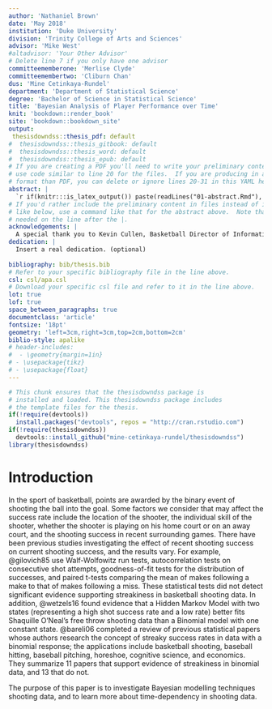 ```yaml
---
author: 'Nathaniel Brown'
date: 'May 2018'
institution: 'Duke University'
division: 'Trinity College of Arts and Sciences'
advisor: 'Mike West'
#altadvisor: 'Your Other Advisor'
# Delete line 7 if you only have one advisor
committeememberone: 'Merlise Clyde'
committeemembertwo: 'Cliburn Chan'
dus: 'Mine Cetinkaya-Rundel'
department: 'Department of Statistical Science'
degree: 'Bachelor of Science in Statistical Science'
title: 'Bayesian Analysis of Player Performance over Time'
knit: 'bookdown::render_book'
site: 'bookdown::bookdown_site'
output: 
 thesisdowndss::thesis_pdf: default
#  thesisdowndss::thesis_gitbook: default
#  thesisdowndss::thesis_word: default
#  thesisdowndss::thesis_epub: default
# If you are creating a PDF you'll need to write your preliminary content here or
# use code similar to line 20 for the files.  If you are producing in a different
# format than PDF, you can delete or ignore lines 20-31 in this YAML header.
abstract: |
  `r if(knitr:::is_latex_output()) paste(readLines("01-abstract.Rmd"), collapse = '\n  ')`
# If you'd rather include the preliminary content in files instead of inline
# like below, use a command like that for the abstract above.  Note that a tab is 
# needed on the line after the |.
acknowledgements: |
  A special thank you to Kevin Cullen, Basketball Director of Information Technology for the Duke Men's Basketball team, for providing data for this research.
dedication: |
  Insert a real dedication. (optional) 
  
bibliography: bib/thesis.bib
# Refer to your specific bibliography file in the line above.
csl: csl/apa.csl
# Download your specific csl file and refer to it in the line above.
lot: true
lof: true
space_between_paragraphs: true
documentclass: 'article'
fontsize: '18pt'
geometry: 'left=3cm,right=3cm,top=2cm,bottom=2cm'
biblio-style: apalike
# header-includes:
#  - \geometry{margin=1in}
# - \usepackage{tikz}
# - \usepackage{float}
---
```


<!--
Above is the YAML (YAML Ain't Markup Language) header that includes a lot of metadata used to produce the document.  Be careful with spacing in this header!

If you'd prefer to not include a Dedication, for example, simply delete lines 17 and 18 above or add a # before them to comment them out.  If you have other LaTeX packages you would like to include, delete the # before header-includes and list the packages after hyphens on new lines.

If you'd like to include a comment that won't be produced in your resulting file enclose it in a block like this.
-->

<!--
If you receive a duplicate label error after knitting, make sure to delete the index.Rmd file and then knit again.
-->

```r
# This chunk ensures that the thesisdowndss package is
# installed and loaded. This thesisdowndss package includes
# the template files for the thesis.
if(!require(devtools))
  install.packages("devtools", repos = "http://cran.rstudio.com")
if(!require(thesisdowndss))
  devtools::install_github("mine-cetinkaya-rundel/thesisdowndss")
library(thesisdowndss)
```

<!-- You'll need to include the order that you'd like Rmd files to appear in the _bookdown.yml file for
PDF files and also delete the # before rmd_files: there.  You'll want to not include 00(two-hyphens)prelim.Rmd
and 00-abstract.Rmd since they are handled in the YAML above differently for the PDF version.
-->

<!-- The {.unnumbered} option here means that the introduction will be "Chapter 0." You can also use {-} for no numbers
on chapters.
-->

# Introduction {.unnumbered}

In the sport of basketball, points are awarded by the binary event of shooting the ball into the goal. Some factors we consider that may affect the success rate include the location of the shooter, the individual skill of the shooter, whether the shooter is playing on his home court or on an away court, and the shooting success in recent surrounding games. There have been previous studies investigating the effect of recent shooting success on current shooting success, and the results vary. For example, @gilovich85 use Walf-Wolfowitz run tests, autocorrelation tests on consecutive shot attempts, goodness-of-fit tests for the distribution of successes, and paired t-tests comparing the mean of makes following a make to that of makes following a miss. These statistical tests did not detect significant evidence supporting streakiness in basketball shooting data. In addition, @wetzels16 found evidence that a Hidden Markov Model with two states (representing a high shot success rate and a low rate) better fits Shaquille O'Neal's free throw shooting data than a Binomial model with one constant state. @bareli06 completed a review of previous statistical papers whose authors research the concept of streaky success rates in data with a binomial response; the applications include basketball shooting, baseball hitting, baseball pitching, horeshoe, cognitive science, and economics. They summarize 11 papers that support evidence of streakiness in binomial data, and 13 that do not.

The purpose of this paper is to investigate Bayesian modelling techniques shooting data, and to learn more about time-dependency in shooting data.
 

